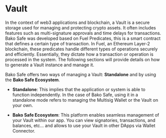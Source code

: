 
# Vault

In the context of web3 applications and blockchain, a Vault is a secure storage used for managing and protecting crypto assets. It often includes features such as multi-signature approvals and time delays for transactions.
Bako Safe was developed based on Fuel Predicates, this is a smart contract that defines a certain type of transaction. In Fuel, an Ethereum Layer-2 blockchain, these predicates handle different types of operations securely and efficiently. Essentially, they dictate how a transaction or operation is processed in the system. 
The following sections will provide details on how to generate a Vault instance and manage it.

Bako Safe offers two ways of managing a Vault: **Standalone** and by using the **Bako Safe Ecosystem**.

- **Standalone**: This implies that the application or system is able to function independently. In the case of Bako Safe, using it in a standalone mode refers to managing the Multisig Wallet or the Vault on your own.

- **Bako Safe Ecosystem**: This platform enables seamless management of your Vault within our app. You can view signatories, transactions, and balances, etc... and allows to use your Vault in other DApps via Wallet Connector.

<Cards num={2}>
    <Card arrow title="Standalone" href="./standalone" />
    <Card arrow title="Bako Safe Ecosystem" href="./bsafe-ecosystem" />
</Cards>
